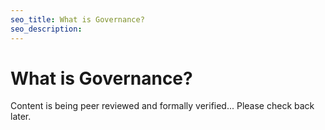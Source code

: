 ```yaml
---
seo_title: What is Governance?
seo_description:
---
```


# What is Governance?

Content is being peer reviewed and formally verified... Please check back later. 